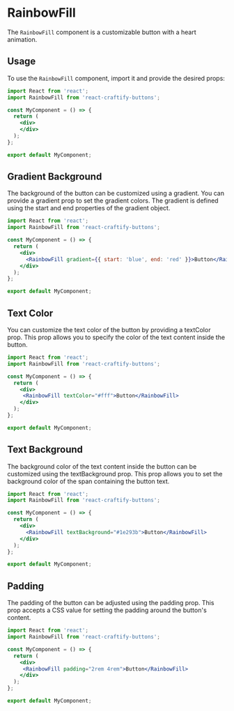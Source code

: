 
<Meta title="Buttons/RainbowFill" component={RainbowFill} />

# RainbowFill

The `RainbowFill` component is a customizable button with a heart animation.

## Usage

To use the `RainbowFill` component, import it and provide the desired props:

```jsx
import React from 'react';
import RainbowFill from 'react-craftify-buttons';

const MyComponent = () => {
  return (
    <div>
    </div>
  );
};

export default MyComponent;
```

## Gradient Background


The background of the button can be customized using a gradient. You can provide a gradient prop to set the gradient colors. The gradient is defined using the start and end properties of the gradient object.

```jsx
import React from 'react';
import RainbowFill from 'react-craftify-buttons';

const MyComponent = () => {
  return (
    <div>
      <RainbowFill gradient={{ start: 'blue', end: 'red' }}>Button</RainbowFill>
    </div>
  );
};

export default MyComponent;
```

## Text Color

You can customize the text color of the button by providing a textColor prop. This prop allows you to specify the color of the text content inside the button.

```jsx
import React from 'react';
import RainbowFill from 'react-craftify-buttons';

const MyComponent = () => {
  return (
    <div>
     <RainbowFill textColor="#fff">Button</RainbowFill>
    </div>
  );
};

export default MyComponent;
```

## Text Background

The background color of the text content inside the button can be customized using the textBackground prop. This prop allows you to set the background color of the span containing the button text.
```jsx
import React from 'react';
import RainbowFill from 'react-craftify-buttons';

const MyComponent = () => {
  return (
    <div>
      <RainbowFill textBackground="#1e293b">Button</RainbowFill>
    </div>
  );
};

export default MyComponent;
```

## Padding

The padding of the button can be adjusted using the padding prop. This prop accepts a CSS value for setting the padding around the button's content.

```jsx
import React from 'react';
import RainbowFill from 'react-craftify-buttons';

const MyComponent = () => {
  return (
    <div>
     <RainbowFill padding="2rem 4rem">Button</RainbowFill>
    </div>
  );
};

export default MyComponent;
```